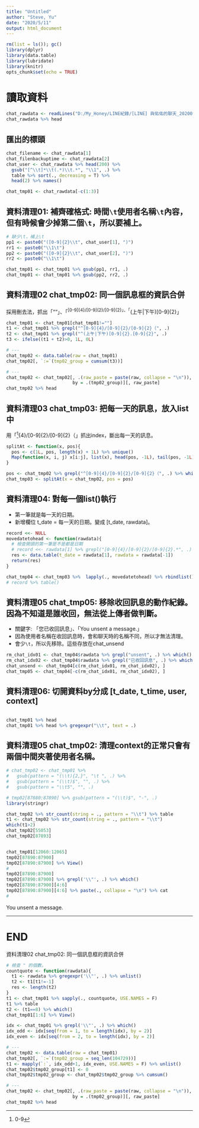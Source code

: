 ```yaml
---
title: "Untitled"
author: "Steve, Yu"
date: "2020/5/11"
output: html_document
---
```


```r
rm(list = ls()); gc()
library(dplyr)
library(data.table)
library(lubridate)
library(knitr)
opts_chunk$set(echo = TRUE)
```

# 讀取資料

```r
chat_rawdata <- readLines("D:/My_Honey/LINE紀錄/[LINE] 與佑佑的聊天_20200506.txt", encoding = "UTF-8")
chat_rawdata %>% head
```

## 匯出的標頭

```r
chat_filename <- chat_rawdata[1]
chat_filenbackuptime <- chat_rawdata[2]
chat_user <- chat_rawdata %>% head(200) %>% 
  gsub("[^\\t]*\\t(.*)\\t.*", "\\1", .) %>% 
  table %>% sort(., decreasing = T) %>% 
  head(2) %>% names()

chat_tmp01 <- chat_rawdata[-c(1:3)]
```

## 資料清理01: 補齊\t

正確格式: 時間`\t`使用者名稱`\t`內容，但有時候會少掉第二個`\t`，所以要補上。

```r
# 缺少\t，補上\t
pp1 <- paste0("([0-9]{2}\\t", chat_user[1], ")")
rr1 <- paste0("\\1\t")
pp2 <- paste0("([0-9]{2}\\t", chat_user[2], ")")
rr2 <- paste0("\\1\t")

chat_tmp01 <- chat_tmp01 %>% gsub(pp1, rr1, .)
chat_tmp01 <- chat_tmp01 %>% gsub(pp2, rr2, .)
```

## 資料清理02 chat_tmp02: 同一個訊息框的資訊合併

採用刪去法，抓出「""」、「^[0-9]{4}/[0-9]{2}/[0-9]{2}」、「^(上午|下午)[0-9]{2}」

```r
chat_tmp01 <- chat_tmp01[chat_tmp01!=""]
t1 <- chat_tmp01 %>% grepl("^[0-9]{4}/[0-9]{2}/[0-9]{2}（", .)
t2 <- chat_tmp01 %>% grepl("^(上午|下午)[0-9]{2}.[0-9]{2}", .)
t3 <- ifelse((t1 + t2)>0, 1L, 0L)

# ---
chat_tmp02 <- data.table(raw = chat_tmp01)
chat_tmp02[, `:=`(tmp02_group = cumsum(t3))]

# ---
chat_tmp02 <- chat_tmp02[, .(raw_paste = paste(raw, collapse = "\n")), 
                         by = .(tmp02_group)][, raw_paste]
chat_tmp02 %>% head
```

## 資料清理03 chat_tmp03: 把每一天的訊息，放入list中

用「^[0-9]{4}/[0-9]{2}/[0-9]{2}（」抓出index，斷出每一天的訊息。

```r
splitAt <- function(x, pos){
  pos <- c(1L, pos, length(x) + 1L) %>% unique()
  Map(function(x, i, j) x[i:j], list(x), head(pos, -1L), tail(pos, -1L) - 1L)
}

pos <- chat_tmp02 %>% grepl("^[0-9]{4}/[0-9]{2}/[0-9]{2}（", .) %>% which()
chat_tmp03 <- splitAt(x = chat_tmp02, pos = pos)
```

## 資料清理04: 對每一個list()執行

- 第一筆就是每一天的日期。  
- 新增欄位 t_date = 每一天的日期。變成 [t_date, rawdata]。

```r
record <<- NULL
movedatetohead <- function(rawdata){
  # 檢查開頭的第一筆是不是都是日期
  # record <<- rawdata[1] %>% grepl("[0-9]{4}/[0-9]{2}/[0-9]{2}.*", .) %>% c(record, .)
  res <- data.table(t_date = rawdata[1], rawdata = rawdata[-1])
  return(res)
}

chat_tmp04 <- chat_tmp03 %>%  lapply(., movedatetohead) %>% rbindlist()
# record %>% table()
```

## 資料清理05 chat_tmp05: 移除收回訊息的動作紀錄。因為不知道是誰收回，無法從上傳者做判斷。

- 關鍵字: 「您已收回訊息」、「You unsent a message.」
- 因為使用者名稱在收回訊息時，會和聊天時的名稱不同，所以才無法清理。
- 會少`\t`，所以先移除。這些存放在chat_unsend

```r
rm_chat_idx01 <- chat_tmp04$rawdata %>% grepl("unsent", .) %>% which()
rm_chat_idx02 <- chat_tmp04$rawdata %>% grepl("已收回訊息", .) %>% which()
chat_unsend <- chat_tmp04[c(rm_chat_idx01, rm_chat_idx02), ]
chat_tmp05 <- chat_tmp04[-c(rm_chat_idx01, rm_chat_idx02), ]
```

## 資料清理06: 切開資料by\t，分成 [t_date, t_time, user, context]








```r

```







```r
chat_tmp01 %>% head
chat_tmp01 %>% head %>% gregexpr("\\t", text = .)
```

## 資料清理05 chat_tmp02: 清理context的\t。正常只會有兩個\t，中間夾著使用者名稱。

```r
# chat_tmp02 <- chat_tmp01 %>% 
#   gsub(pattern = "(\\t){2,}", "\t ", .) %>% 
#   gsub(pattern = "(\\t)$", "", .) %>% 
#   gsub(pattern = "\\t5", "", .)
```

```r
# tmp02[87880:87890] %>% gsub(pattern = "(\\t)$", "-", .)
library(stringr)

chat_tmp02 %>% str_count(string = ., pattern = "\\t") %>% table
t1 <- chat_tmp02 %>% str_count(string = ., pattern = "\\t")
which(t1>2)
chat_tmp02[55053]
chat_tmp02[87893]


chat_tmp01[12060:12065]
tmp02[87890:87900]
tmp02[87890:87900] %>% View()
# 
tmp02[87890:87900]
tmp02[87890:87900] %>% grepl('\\"', .) %>% which()
tmp02[87890:87900][4:6]
tmp02[87890:87900][4:6] %>% paste(., collapse = "\n") %>% cat
#

```

You unsent a message.

---

# END

資料清理02 chat_tmp02: 同一個訊息框的資訊合併

```r
# 檢查 " 的個數。
countquote <- function(rawdata){
  t1 <- rawdata %>% gregexpr('\\"', .) %>% unlist()
  t2 <- t1[t1!=-1]
  res <- length(t2)
}
t1 <- chat_tmp01 %>% sapply(., countquote, USE.NAMES = F)
t1 %>% table
t2 <- (t1==8) %>% which()
chat_tmp01[1:6] %>% View()
```

```r
idx <- chat_tmp01 %>% grepl('\\"', .) %>% which()
idx_odd <- idx[seq(from = 1, to = length(idx), by = 2)]
idx_even <- idx[seq(from = 2, to = length(idx), by = 2)]

# ---
chat_tmp02 <- data.table(raw = chat_tmp01)
chat_tmp02[, `:=`(tmp02_group = seq_len(104729))]
t1 <- mapply(`:`, idx_odd+1, idx_even, USE.NAMES = F) %>% unlist()
chat_tmp02$tmp02_group[t1] <- 0
chat_tmp02$tmp02_group <- chat_tmp02$tmp02_group %>% cumsum()

# ---
chat_tmp02 <- chat_tmp02[, .(raw_paste = paste(raw, collapse = "\n")), 
                         by = .(tmp02_group)][, raw_paste]
chat_tmp02 %>% head

```

